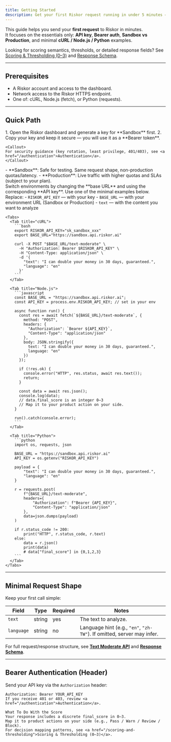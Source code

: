 ```yaml
---
title: Getting Started
description: Get your first Riskor request running in under 5 minutes — API key, auth, environments, and minimal code examples.
---
```


This guide helps you send your **first request** to Riskor in minutes.  
It focuses on the essentials only: **API key**, **Bearer auth**, **Sandbox vs Production**, and minimal **cURL / Node.js / Python** examples.

<Callout>
Looking for scoring semantics, thresholds, or detailed response fields? See <a href="/scoring-and-thresholding">Scoring & Thresholding (0–3)</a> and <a href="/response-schema">Response Schema</a>.
</Callout>

---

## Prerequisites

- A Riskor account and access to the dashboard.
- Network access to the Riskor HTTPS endpoint.
- One of: cURL, Node.js (fetch), or Python (requests).

---

## Quick Path

<Steps>
  <Step title="Create an API Key">
    1. Open the Riskor dashboard and generate a key for **Sandbox** first.  
    2. Copy your key and keep it secure — you will use it as a **Bearer token**.

    <Callout>
    For security guidance (key rotation, least privilege, 401/403), see <a href="/authentication">Authentication</a>.
    </Callout>
  </Step>

  <Step title="Choose Environment: Sandbox vs Production">
    - **Sandbox**: Safe for testing. Same request shape, non-production quotas/latency.  
    - **Production**: Live traffic with higher quotas and SLAs (subject to your plan).
    <br />
    Switch environments by changing the **base URL** and using the corresponding **API key**.
  </Step>

  <Step title="Send Your First Request">
    Use one of the minimal examples below. Replace:
    - <code>RISKOR_API_KEY</code> — with your key
    - <code>BASE_URL</code> — with your environment URL (Sandbox or Production)
    - <code>text</code> — with the content you want to analyze

    <Tabs>
      <Tab title="cURL">
        ```bash
        export RISKOR_API_KEY="sk_sandbox_xxx"
        export BASE_URL="https://sandbox.api.riskor.ai"

        curl -X POST "$BASE_URL/text-moderate" \
          -H "Authorization: Bearer $RISKOR_API_KEY" \
          -H "Content-Type: application/json" \
          -d '{
            "text": "I can double your money in 30 days, guaranteed.",
            "language": "en"
          }'
        ```
      </Tab>

      <Tab title="Node.js">
        ```javascript
        const BASE_URL = "https://sandbox.api.riskor.ai";
        const API_KEY = process.env.RISKOR_API_KEY; // set in your env

        async function run() {
          const res = await fetch(`${BASE_URL}/text-moderate`, {
            method: "POST",
            headers: {
              "Authorization": `Bearer ${API_KEY}`,
              "Content-Type": "application/json"
            },
            body: JSON.stringify({
              text: "I can double your money in 30 days, guaranteed.",
              language: "en"
            })
          });

          if (!res.ok) {
            console.error("HTTP", res.status, await res.text());
            return;
          }

          const data = await res.json();
          console.log(data);
          // data.final_score is an integer 0–3
          // Map it to your product action on your side.
        }

        run().catch(console.error);
        ```
      </Tab>

      <Tab title="Python">
        ```python
        import os, requests, json

        BASE_URL = "https://sandbox.api.riskor.ai"
        API_KEY = os.getenv("RISKOR_API_KEY")

        payload = {
            "text": "I can double your money in 30 days, guaranteed.",
            "language": "en"
        }

        r = requests.post(
            f"{BASE_URL}/text-moderate",
            headers={
                "Authorization": f"Bearer {API_KEY}",
                "Content-Type": "application/json"
            },
            data=json.dumps(payload)
        )

        if r.status_code != 200:
            print("HTTP", r.status_code, r.text)
        else:
            data = r.json()
            print(data)
            # data["final_score"] in {0,1,2,3}
        ```
      </Tab>
    </Tabs>
  </Step>
</Steps>

---

## Minimal Request Shape

Keep your first call simple:

| Field     | Type   | Required | Notes                                   |
|-----------|--------|----------|-----------------------------------------|
| `text`    | string | yes      | The text to analyze.                    |
| `language`| string | no       | Language hint (e.g., `"en"`, `"zh-TW"`). If omitted, server may infer. |

For full request/response structure, see **<a href="/text-moderate">Text Moderate API</a>** and **<a href="/response-schema">Response Schema</a>**.

---

## Bearer Authentication (Header)

Send your API key via the `Authorization` header:

```http
Authorization: Bearer YOUR_API_KEY
If you receive 401 or 403, review <a href="/authentication">Authentication</a>.

What To Do With the Score
Your response includes a discrete final_score in 0–3.
Map it to product actions on your side (e.g., Pass / Warn / Review / Block).
For decision mapping patterns, see <a href="/scoring-and-thresholding">Scoring & Thresholding (0–3)</a>.

